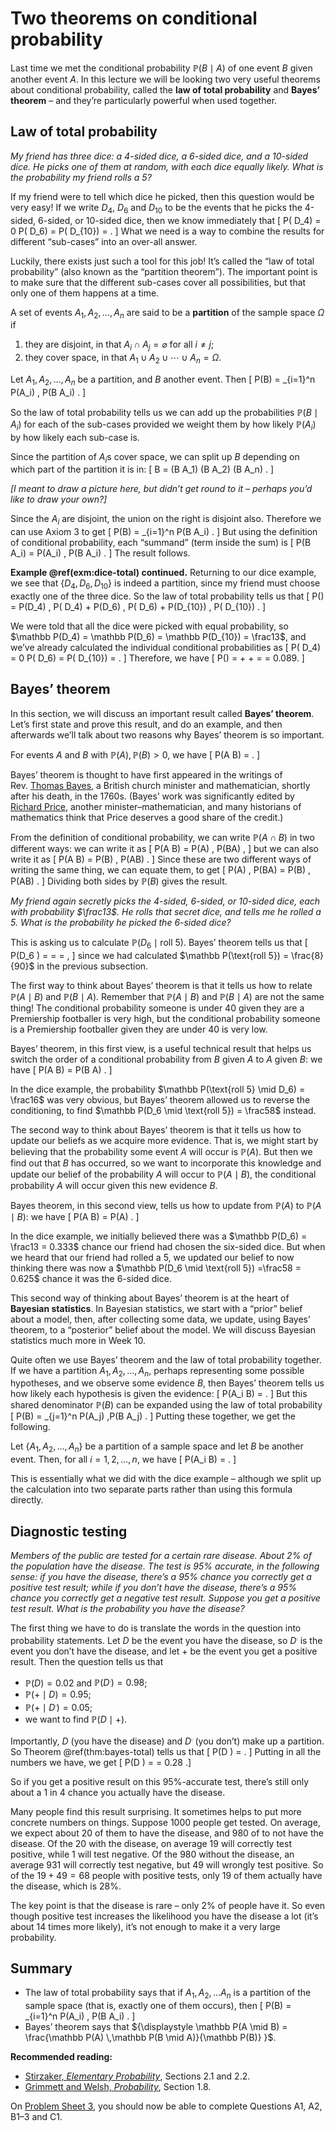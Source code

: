 # Two theorems on conditional probability {#L08-two-theorems}

Last time we met the conditional probability $\mathbb P(B \mid A)$ of one event $B$ given another event $A$. In this lecture we will be looking two very useful theorems about conditional probability, called the **law of total probability** and **Bayes' theorem** -- and they're particularly powerful when used together.

## Law of total probability  {#total-prob}


::: {.example #dice-total}
*My friend has three dice: a 4-sided dice, a 6-sided dice, and a 10-sided dice. He picks one of them at random, with each dice equally likely. What is the probability my friend rolls a 5?*

If my friend were to tell which dice he picked, then this question would be very easy! If we write $D_4$, $D_6$ and $D_{10}$ to be the events that he picks the 4-sided, 6-sided, or 10-sided dice, then we know immediately that
\[ \mathbb P(\text{roll 5} \mid D_4) = 0 \qquad \mathbb P(\text{roll 5} \mid D_6) = \tfrac16 \qquad \mathbb P(\text{roll 5} \mid D_{10}) = \tfrac{1}{10} .  \]
What we need is a way to combine the results for different "sub-cases" into an over-all answer.
:::

Luckily, there exists just such a tool for this job! It's called the "law of total probability" (also known as the "partition theorem"). The important point is to make sure that the different sub-cases cover all possibilities, but that only one of them happens at a time.

::: {.definition}
A set of events $A_1, A_2, \dots, A_n$ are said to be a **partition** of the sample space $\Omega$ if 

1. they are disjoint, in that $A_i \cap A_j = \varnothing$ for all $i \neq j$;
1. they cover space, in that $A_1 \cup A_2 \cup \cdots \cup A_n = \Omega$.
:::

::: {.theorem #thlawtotal name="Law of total probability"}
Let $A_1, A_2, \dots, A_n$ be a partition, and $B$ another event. Then
\[ \mathbb P(B) = \sum_{i=1}^n \mathbb P(A_i) \, \mathbb P(B \mid A_i) . \]
:::

So the law of total probability tells us we can add up the probabilities $\mathbb P(B \mid A_i)$ for each of the sub-cases provided we weight them by how likely $\mathbb P(A_i)$ by how likely each sub-case is.

::: {.proof}
Since the partition of $A_i$s cover space, we can split up $B$ depending on which part of the partition it is in:
\[  B = (B \cap A_1) \cup (B \cap A_2) \cup \cdots \cup (B \cap A_n) .  \]

*[I meant to draw a picture here, but didn't get round to it -- perhaps you'd like to draw your own?]*

Since the $A_i$ are disjoint, the union on the right is disjoint also.
Therefore we can use Axiom 3 to get
\[ \mathbb P(B) = \sum_{i=1}^n \mathbb P(B \cap A_i) . \]
But using the definition of conditional probability, each "summand" (term inside the sum) is
\[ \mathbb P(B \cap A_i) = \mathbb P(A_i) \, \mathbb P(B \mid A_i) . \]
The result follows.
:::

::: {.thpart}
**Example \@ref(exm:dice-total) continued.** Returning to our dice example, we see that $\{D_4, D_6, D_{10}\}$ is indeed a partition, since my friend must choose exactly one of the three dice. So the law of total probability tells us that
\[ \mathbb P(\text{roll 5}) = \mathbb P(D_4) \, \mathbb P(\text{roll 5} \mid D_4) +  \mathbb P(D_6) \, \mathbb P(\text{roll 5} \mid D_6) + \mathbb P(D_{10}) \, \mathbb P(\text{roll 5} \mid D_{10}) . \]

We were told that all the dice were picked with equal probability, so $\mathbb P(D_4) = \mathbb P(D_6) = \mathbb P(D_{10}) = \frac13$, and we've already  calculated the individual conditional probabilities as
\[ \mathbb P(\text{roll 4} \mid D_4) = 0 \qquad \mathbb P(\text{roll 4} \mid D_6) = \tfrac16 \qquad \mathbb P(\text{roll 4} \mid D_{10}) = \tfrac{1}{10} .  \]
Therefore, we have
\[ \mathbb P(\text{roll 5}) = \tfrac13\times 0 +  \tfrac13\times\tfrac16 +  \tfrac13\times\tfrac1{10} = \tfrac{8}{90} = 0.089. \]
:::


## Bayes' theorem  {#bayes}



In this section, we will discuss an important result called **Bayes' theorem**. 
Let's first state and prove this result, and do an example, and then afterwards we'll talk about two reasons why Bayes' theorem is so important.

::: {.theorem #thbayes name="Bayes' theorem"}
For events $A$ and $B$ with $\mathbb P(A), \mathbb P(B) > 0$, we have
\[ \mathbb P(A \mid B) = \frac{\mathbb P(A) \,\mathbb P(B \mid A)}{\mathbb P(B)} .  \]
:::

Bayes' theorem is thought to have first appeared in the writings of Rev. [Thomas Bayes](https://mathshistory.st-andrews.ac.uk/Biographies/Bayes/), a British church minister and mathematician, shortly after his death, in the 1760s. (Bayes' work was significantly edited by [Richard Price](https://mathshistory.st-andrews.ac.uk/Biographies/Price/), another minister--mathematician, and many historians of mathematics think that Price deserves a good share of the credit.)

::: {.proof}
From the definition of conditional probability, we can write $\mathbb P(A \cap B)$ in two different ways: we can write it as
\[  \mathbb P(A \cap B) = \mathbb P(A) \, \mathbb P(B\mid A) , \]
but we can also write it as
\[  \mathbb P(A \cap B) = \mathbb P(B) \, \mathbb P(A\mid B) . \]
Since these are two different ways of writing the same thing, we can equate them, to get
\[ \mathbb P(A) \, \mathbb P(B\mid A) = \mathbb P(B) \, \mathbb P(A\mid B) . \]
Dividing both sides by $\mathbb P(B)$ gives the result.
:::

::: {.example}
*My friend again secretly picks the 4-sided, 6-sided, or 10-sided dice, each with probability $\frac13$. He rolls that secret dice, and tells me he rolled a 5. What is the probability he picked the 6-sided dice?*

This is asking us to calculate $\mathbb P(D_6 \mid \text{roll 5})$. Bayes' theorem tells us that
\[
  \mathbb P(D_6 \mid \text{roll 5})
  = \frac{\mathbb P(D_6) \, \mathbb P(\text{roll 5} \mid D_6)}{\mathbb P(\text{roll 5})} 
  = \frac{\frac13 \times \frac16}{\frac{8}{90}} 
  = \tfrac{5}{8} ,
\]
since we had calculated $\mathbb P(\text{roll 5}) = \frac{8}{90}$ in the previous subsection.
:::

The first way to think about Bayes' theorem is that it tells us how to relate $\mathbb P(A \mid B)$ and $\mathbb P(B \mid A)$. Remember that $\mathbb P(A \mid B)$ and $\mathbb P(B \mid A)$ are not the same thing! The conditional probability someone is under 40 given they are a Premiership footballer is very high, but the conditional probability someone is a Premiership footballer given they are under 40 is very low.

Bayes' theorem, in this first view, is a useful technical result that helps us switch the order of a conditional probability from $B$ given $A$ to $A$ given $B$: we have
\[ \mathbb P(A \mid B) = \frac{\mathbb P(A)}{\mathbb P(B)} \times \mathbb P(B \mid A) .  \]

In the dice example, the probability $\mathbb P(\text{roll 5} \mid D_6) = \frac16$ was very obvious, but Bayes' theorem allowed us to reverse the conditioning, to find $\mathbb P(D_6 \mid \text{roll 5}) = \frac58$ instead.

The second way to think about Bayes' theorem is that it tells us how to update our beliefs as we acquire more evidence. That is, we might start by believing that the probability some event $A$ will occur is $\mathbb P(A)$. But then we find out that $B$ has occurred, so we want to incorporate this knowledge and update our belief of the probability $A$ will occur to $\mathbb P(A \mid B)$, the conditional probability $A$ will occur given this new evidence $B$.

Bayes theorem, in this second view, tells us how to update from $\mathbb P(A)$ to $\mathbb P(A \mid B)$: we have
\[ \mathbb P(A \mid B) = \mathbb P(A) \times \frac{\mathbb P(B \mid A)}{\mathbb P(B)} .  \]

In the dice example, we initially believed there was a $\mathbb P(D_6) = \frac13 = 0.333$ chance our friend had chosen the six-sided dice. But when we heard that our friend had rolled a 5, we updated our belief to now thinking there was now a $\mathbb P(D_6 \mid \text{roll 5}) =\frac58 = 0.625$ chance it was the 6-sided dice.

This second way of thinking about Bayes' theorem is at the heart of **Bayesian statistics**. In Bayesian statistics, we start with a "prior" belief about a model, then, after collecting some data, we update, using Bayes' theorem, to a "posterior" belief about the model. We will discuss Bayesian statistics much more in Week 10.




Quite often we use Bayes' theorem and the law of total probability together. If we have a partition $A_1, A_2, \dots, A_n$, perhaps representing some possible hypotheses, and we observe some evidence $B$, then Bayes' theorem tells us how likely each hypothesis is given the evidence:
\[ \mathbb P(A_i \mid B) = \frac{\mathbb P(A_i) \,\mathbb P(B \mid A_i)}{\mathbb P(B)} .  \]
But this shared denominator $\mathbb P(B)$ can be expanded using the law of total probability
\[ \mathbb P(B) = \sum_{j=1}^n \mathbb P(A_j) \,\mathbb P(B \mid A_j) . \]
Putting these together, we get the following.

::: {.theorem #bayes-total}
Let $\{A_1, A_2, \dots, A_n\}$ be a partition of a sample space and let $B$ be another event. Then, for all $i=1,2,\dots,n$, we have
\[ \mathbb P(A_i \mid B) = \frac{\mathbb P(A_i) \,\mathbb P(B \mid A_i)}{\sum_{j=1}^n \mathbb P(A_j) \, \mathbb P(B \mid A_j)} .  \]
:::

This is essentially what we did with the dice example -- although we split up the calculation into two separate parts rather than using this formula directly.


## Diagnostic testing  {#screening}

::: {.example}
*Members of the public are tested for a certain rare disease. About 2% of the population have the disease. The test is 95% accurate, in the following sense: if you have the disease, there's a 95% chance you correctly get a positive test result; while if you don't have the disease, there's a 95% chance you correctly get a negative test result. Suppose you get a positive test result. What is the probability you have the disease?*

The first thing we have to do is translate the words in the question into probability statements. Let $D$ be the event you have the disease, so $D^\comp$ is the event you don't have the disease, and let $+$ be the event you get a positive result. Then the question tells us that

* $\mathbb P(D) = 0.02$ and $\mathbb P(D^\comp) = 0.98$;
* $\mathbb P({+} \mid D) = 0.95$;
* $\mathbb P({+}\mid D^\comp) = 0.05$;
* we want to find $\mathbb P(D \mid {+})$.

Importantly, $D$ (you have the disease) and $D^\comp$ (you don't) make up a partition. So Theorem \@ref(thm:bayes-total) tells us that
\[  \mathbb P(D \mid {+}) = \frac{\mathbb P(D) \,\mathbb P({+} \mid D)}{\mathbb P(D) \,\mathbb P({+} \mid D)+\mathbb P(D^\comp) \,\mathbb P({+} \mid D^\comp)} . \]
Putting in all the numbers we have, we get
\[ \mathbb P(D \mid {+}) = \frac{0.02 \times 0.95}{0.02 \times 0.95 + 0.98 \times 0.05} = 0.28 .\]

So if you get a positive result on this 95%-accurate test, there's still only about a 1 in 4 chance you actually have the disease.
:::

Many people find this result surprising. It sometimes helps to put more concrete numbers on things. Suppose 1000 people get tested. On average, we expect about 20 of them to have the disease, and 980 of to not have the disease. Of the 20 with the disease, on average 19 will correctly test positive, while 1 will test negative. Of the 980 without the disease, an average 931 will correctly test negative, but 49 will wrongly test positive. So of the $19+49 = 68$ people with positive tests, only 19 of them actually have the disease, which is 28%.

The key point is that the disease is rare -- only 2% of people have it. So even though positive test increases the likelihood you have the disease a lot (it's about 14 times more likely), it's not enough to make it a very large probability.



## Summary  {#summary-L08 .unnumbered}

::: {.mysummary}
* The law of total probability says that if $A_1, A_2, \dots A_n$ is a partition of the sample space (that is, exactly one of them occurs), then
\[ \mathbb P(B) = \sum_{i=1}^n \mathbb P(A_i) \, \mathbb P(B \mid A_i) . \]
* Bayes' theorem says that ${\displaystyle \mathbb P(A \mid B) = \frac{\mathbb P(A) \,\mathbb P(B \mid A)}{\mathbb P(B)} }$.
:::

**Recommended reading:**

* [Stirzaker, *Elementary Probability*](https://leeds.primo.exlibrisgroup.com/permalink/44LEE_INST/13rlbcs/alma991013131349705181), Sections 2.1 and 2.2.
* [Grimmett and Welsh, *Probability*](https://leeds.primo.exlibrisgroup.com/permalink/44LEE_INST/13rlbcs/alma991002938669705181), Section 1.8.

On [Problem Sheet 3](#P3), you should now be able to complete Questions A1, A2, B1--3 and C1.
